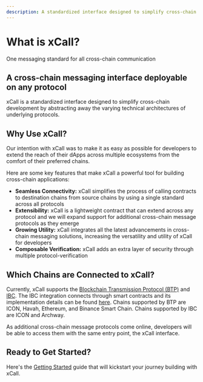 ```yaml
---
description: A standardized interface designed to simplify cross-chain development by abstracting away the varying technical architectures of underlying protocols. 
---
```


 
# What is xCall?

<Callout type="info" emoji="💡">
  One messaging standard for all cross-chain communication
</Callout>

## A cross-chain messaging interface deployable on any protocol

xCall is a standardized interface designed to simplify cross-chain development by abstracting away the varying technical architectures of underlying protocols. 

## Why Use xCall? 

Our intention with xCall was to make it as easy as possible for developers to extend the reach of their dApps across multiple ecosystems from the comfort of their preferred chains.

Here are some key features that make xCall a powerful tool for building cross-chain applications:  

* **Seamless Connectivity:** xCall simplifies the process of calling contracts to destination chains from source chains by using a single standard across all protocols
* **Extensibility:** xCall is a lightweight contract that can extend across any protocol and we will expand support for additional cross-chain message protocols as they emerge
* **Growing Utility:** xCall integrates all the latest advancements in cross-chain messaging solutions, increasing the versatility and utility of xCall for developers
* **Composable Verification:** xCall adds an extra layer of security through multiple protocol-verification

## Which Chains are Connected to xCall?

Currently, xCall supports the [Blockchain Transmission Protocol (BTP)](https://docs.icon.community/cross-chain-communication/blockchain-transmission-protocol-btp) and [IBC](https://ibc.cosmos.network/main). The IBC integration connects through smart contracts and its implementation details can be found [here](https://github.com/icon-project/IBC-Integration). Chains supported by BTP are ICON, Havah, Ethereum, and Binance Smart Chain. Chains supported by IBC are ICON and Archway.

As additional cross-chain message protocols come online, developers will be able to access them with the same entry point, the xCall interface.

## Ready to Get Started?

Here's the [Getting Started](/getting-started) guide that will kickstart your journey building with xCall. 
